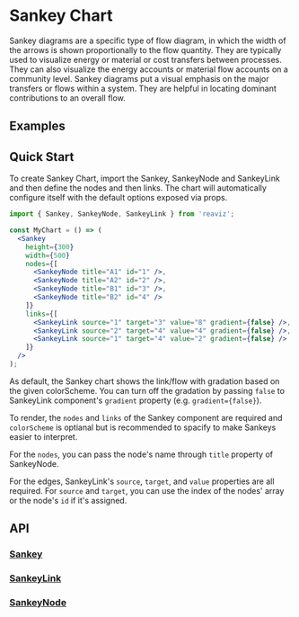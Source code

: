 
<Meta of={SankeyStory} />

# Sankey Chart

Sankey diagrams are a specific type of flow diagram, in which the width of the
arrows is shown proportionally to the flow quantity. They are typically used to
visualize energy or material or cost transfers between processes. They can also visualize
the energy accounts or material flow accounts on a community level. Sankey diagrams put a
visual emphasis on the major transfers or flows within a system. They are helpful in
locating dominant contributions to an overall flow.

## Examples

<ToggleCanvas of={SankeyStory.Simple} storybook="charts-sankey-plot--simple" />

## Quick Start
To create Sankey Chart, import the Sankey, SankeyNode and SankeyLink and then define the nodes and then links.
The chart will automatically configure itself with the default options exposed via props.

```jsx
import { Sankey, SankeyNode, SankeyLink } from 'reaviz';

const MyChart = () => (
  <Sankey
    height={300}
    width={500}
    nodes={[
      <SankeyNode title="A1" id="1" />,
      <SankeyNode title="A2" id="2" />,
      <SankeyNode title="B1" id="3" />,
      <SankeyNode title="B2" id="4" />
    ]}
    links={[
      <SankeyLink source="1" target="3" value="8" gradient={false} />,
      <SankeyLink source="2" target="4" value="4" gradient={false} />,
      <SankeyLink source="1" target="4" value="2" gradient={false} />
    ]}
  />
);
```

As default, the Sankey chart shows the link/flow with gradation based on
the given colorScheme. You can turn off the gradation by passing `false`
to SankeyLink component's `gradient` property (e.g. `gradient={false}`).

To render, the `nodes` and `links` of the Sankey
component are required and `colorScheme` is optianal but is recommended to spacify
to make Sankeys easier to interpret.

For the `nodes`, you can pass the node's name through `title` property of SankeyNode.

For the edges, SankeyLink's `source`, `target`, and `value`
properties are all required. For `source` and `target`, you can use
the index of the nodes' array or the node's `id` if it's assigned.

## API
### [Sankey](https://github.com/reaviz/reaviz/blob/master/src/Sankey/Sankey.tsx)
<PropsTable name="Sankey" />

### [SankeyLink](https://github.com/reaviz/reaviz/blob/master/src/Sankey/SankeyLink/SankeyLink.tsx)
<PropsTable name="SankeyLink" />

### [SankeyNode](https://github.com/reaviz/reaviz/blob/master/src/Sankey/SankeyNode/SankeyNode.tsx)
<PropsTable name="SankeyNode" />
